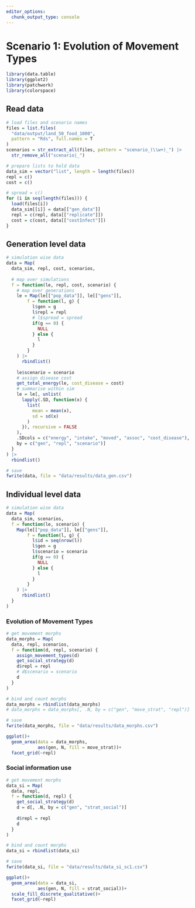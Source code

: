 ```yaml
---
editor_options: 
  chunk_output_type: console
---
```


# Scenario 1: Evolution of Movement Types

```r
library(data.table)
library(ggplot2)
library(patchwork)
library(colorspace)
```

## Read data

```r
# load files and scenario names
files = list.files(
  "data/output/land_50_food_1000", 
  pattern = "Rds", full.names = T
)
scenarios = str_extract_all(files, pattern = "scenario_(\\w+)_") |> 
  str_remove_all("scenario|_")

# prepare lists to hold data
data_sim = vector("list", length = length(files))
repl = c()
cost = c()

# spread = c()
for (i in seq(length(files))) {
  load(files[i])
  data_sim[[i]] = data[["gen_data"]]
  repl = c(repl, data[["replicate"]])
  cost = c(cost, data[["costInfect"]])
}
```

## Generation level data

```r
# simulation wise data
data = Map(
  data_sim, repl, cost, scenarios,
  
  # map over simulations
  f = function(le, repl, cost, scenario) {
    # map over generations
    le = Map(le[["pop_data"]], le[["gens"]],
        f = function(l, g) {
          l$gen = g
          l$repl = repl
          # l$spread = spread
          if(g == 0) {
            NULL
          } else {
            l
          }
        }
    ) |>
      rbindlist()
    
    le$scenario = scenario
    # assign disease cost
    get_total_energy(le, cost_disease = cost)
    # summarise within sim
    le = le[, unlist(
      lapply(.SD, function(x) {
        list(
          mean = mean(x),
          sd = sd(x)
        )
      }), recursive = FALSE
    ), 
    .SDcols = c("energy", "intake", "moved", "assoc", "cost_disease"),
    by = c("gen", "repl", "scenario")]
  }
) |>
  rbindlist()

# save
fwrite(data, file = "data/results/data_gen.csv")
```

## Individual level data

```r
# simulation wise data
data = Map(
  data_sim, scenarios,
  f = function(le, scenario) {
    Map(le[["pop_data"]], le[["gens"]],
        f = function(l, g) {
          l$id = seq(nrow(l))
          l$gen = g
          l$scenario = scenario
          if(g == 0) {
            NULL
          } else {
            l
          }
        }
    ) |>
      rbindlist()
  }
)
```

### Evolution of Movement Types

```r
# get movement morphs
data_morphs = Map(
  data, repl, scenarios,
  f = function(d, repl, scenario) {
    assign_movement_types(d)
    get_social_strategy(d)
    d$repl = repl
    # d$scenario = scenario
    d
  }
)

# bind and count morphs
data_morphs = rbindlist(data_morphs)
# data_morphs = data_morphs[, .N, by = c("gen", "move_strat", "repl")]

# save
fwrite(data_morphs, file = "data/results/data_morphs.csv")
```

```r
ggplot()+
  geom_area(data = data_morphs, 
            aes(gen, N, fill = move_strat))+
  facet_grid(~repl)
```


### Social information use

```r
# get movement morphs
data_si = Map(
  data, repl, 
  f = function(d, repl) {
    get_social_strategy(d)
    d = d[, .N, by = c("gen", "strat_social")]
    
    d$repl = repl
    d
  }
)

# bind and count morphs
data_si = rbindlist(data_si)

# save
fwrite(data_si, file = "data/results/data_si_sc1.csv")
```

```r
ggplot()+
  geom_area(data = data_si, 
            aes(gen, N, fill = strat_social))+
  scale_fill_discrete_qualitative()+
  facet_grid(~repl)
```

